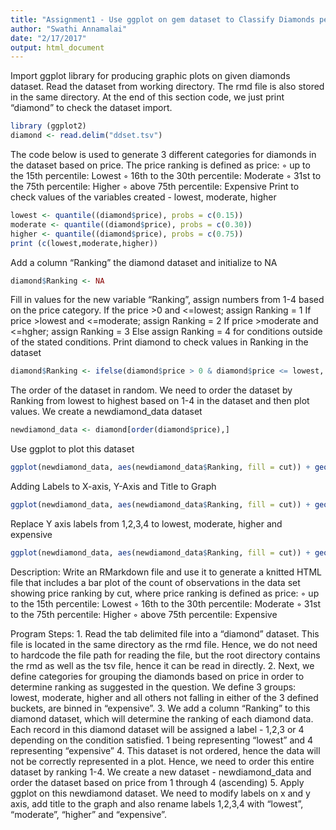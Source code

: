```yaml
---
title: "Assignment1 - Use ggplot on gem dataset to Classify Diamonds per price Ranking and Cut "
author: "Swathi Annamalai"
date: "2/17/2017"
output: html_document
---
```

Import ggplot library for producing graphic plots on given diamonds dataset.
Read the dataset from working directory. The rmd file is also stored in the same directory. 
At the end of this section code, we just print "diamond" to check the dataset import.
```r
library (ggplot2)
diamond <- read.delim("ddset.tsv")
```

The code below is used to generate 3 different categories for diamonds in the dataset based on price.
The price ranking is defined as price:
◦ up to the 15th percentile: Lowest
◦ 16th to the 30th percentile: Moderate ◦ 31st to the 75th percentile: Higher
◦ above 75th percentile: Expensive
Print to check values of the variables created - lowest, moderate, higher
```r
lowest <- quantile((diamond$price), probs = c(0.15))
moderate <- quantile((diamond$price), probs = c(0.30))
higher <- quantile((diamond$price), probs = c(0.75))
print (c(lowest,moderate,higher))
```
Add a column "Ranking" the diamond dataset and initialize to NA
```r
diamond$Ranking <- NA
```

Fill in values for the new variable "Ranking", assign numbers from 1-4 based on the price category.
If the price >0 and <=lowest; assign Ranking = 1
If price >lowest and <=moderate; assign Ranking = 2
If price >moderate and <=hgher; assign Ranking = 3
Else assign Ranking = 4 for conditions outside of the stated conditions.
Print diamond to check values in Ranking in the dataset
```r
diamond$Ranking <- ifelse(diamond$price > 0 & diamond$price <= lowest, "1", ifelse(diamond$price > lowest & diamond$price <= moderate, "2", ifelse(diamond$price > moderate & diamond$price <= higher, "3", "4")))
```
The order of the dataset in random. We need to order the dataset by Ranking from lowest to highest based on 1-4 in the dataset and then plot values. We create a newdiamond_data dataset
```r
newdiamond_data <- diamond[order(diamond$price),]
```
Use ggplot to plot this dataset
```r
ggplot(newdiamond_data, aes(newdiamond_data$Ranking, fill = cut)) + geom_bar()
```

Adding Labels to X-axis, Y-Axis and Title to Graph 
```r
ggplot(newdiamond_data, aes(newdiamond_data$Ranking, fill = cut)) + geom_bar() + ggtitle("Diamonds:Price Ranking By Cut") + labs(x = "Price Ranking", y = "Count")
```
Replace Y axis labels from 1,2,3,4 to lowest, moderate, higher and expensive
```r
ggplot(newdiamond_data, aes(newdiamond_data$Ranking, fill = cut)) + geom_bar() + ggtitle("Diamonds:Price Ranking By Cut") + labs(x = "Price Ranking", y = "Count") + scale_x_discrete(breaks = 1:4, labels = c("lowest", "moderate", "higher", "expensive"))
```

Description: Write an RMarkdown file and use it to generate a knitted HTML file that includes a bar plot of the count of observations in the data set showing price ranking by cut, where price ranking is defined as price:
◦ up to the 15th percentile: Lowest
◦ 16th to the 30th percentile: Moderate ◦ 31st to the 75th percentile: Higher
◦ above 75th percentile: Expensive


Program Steps: 
1. Read the tab delimited file into a "diamond" dataset. This file is located in the same directory as the rmd file. Hence, we do not need to hardcode the file path for reading the file, but the root directory contains the rmd as well as the tsv file, hence it can be read in directly. 
2. Next, we define categories for grouping the diamonds based on price in order to determine ranking as suggested in the question. We define 3 groups: lowest, moderate, higher and all others not falling in either of the 3 defined buckets, are binned in "expensive". 
3. We add a column "Ranking" to this diamond dataset, which will determine the ranking of each diamond data. Each record in this diamond dataset will be assigned a label - 1,2,3 or 4 depending on the condition satisfied. 1 being representing "lowest" and 4 representing "expensive"
4. This dataset is not ordered, hence the data will not be correctly represented in a plot. Hence, we need to order this entire dataset by ranking 1-4. We create a new dataset - newdiamond_data and order the dataset based on price from 1 through 4 (ascending)
5. Apply ggplot on this newdiamond dataset. We need to modify labels on x and y axis, add title to the graph and also rename labels 1,2,3,4 with "lowest", "moderate", "higher" and "expensive".


